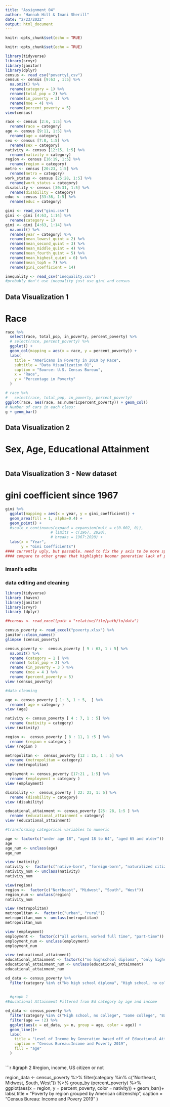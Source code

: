 ---
title: "Assignment 04"
author: "Hannah Hill & Imani Sherill"
date: "2/23/2022"
output: html_document
---

```{r setup, include=FALSE}
knitr::opts_chunk$set(echo = TRUE)
```


```{r setup, include=FALSE}
knitr::opts_chunk$set(echo = TRUE)
```

```{r}
library(tidyverse)
library(srvyr)
library(janitor)
library(dplyr)
census <- read_csv("poverty1.csv")
census <- census [9:63 , 1:5] %>%
  na.omit() %>%
  rename(category = 1) %>%
  rename(total_pop = 2) %>%
  rename(in_poverty = 3) %>%
  rename(moe = 4) %>%
  rename(percent_poverty = 5)
view(census)
```

```{r, cleaning data}
race <- census [2:6, 1:5] %>%
  rename(race = category)
age <- census [9:11, 1:5] %>%
  rename(age = category)
sex <- census [7:8, 1:5] %>%
  rename(sex = category)
nativity <- census [12:15, 1:5] %>%
  rename(nativity = category)
region <- census [16:19, 1:5] %>%
  rename(region = category)
metro <- census [20:23, 1:5] %>%
  rename(metro = category)
work_status <- census [25:28, 1:5] %>%
  rename(work_status = category)
disability <- census [30:31, 1:5] %>%
  rename(disability = category)
educ <- census [33:36, 1:5] %>%
  rename(educ = category)
```


```{r}
gini <- read_csv("gini.csv")
gini <- gini [4:63, 1:14] %>%
  rename(category = 1)
gini <- gini [4:63, 1:14] %>%
  na.omit() %>%
  rename(year = category) %>%
  rename(mean_lowest_quint = 2) %>%
  rename(mean_second_quint = 3) %>%
  rename(mean_middle_quint = 4) %>%
  rename(mean_fourth_quint = 5) %>%
  rename(mean_highest_quint = 6) %>%
  rename(mean_top5 = 7) %>%
  rename(gini_coefficient = 14)

inequality <- read_csv("inequality.csv")
#probably don't use inequality just use gini and census
```

## Data Visualization 1
# Race
```{r, visualization 1}
race %>%
  select(race, total_pop, in_poverty, percent_poverty) %>%
  # select(race, percent_poverty) %>%
  ggplot() +
  geom_col(mapping = aes(x = race, y = percent_poverty)) +
  labs(
    title = "Americans in Poverty in 2019 by Race",
    subtitle = "Data Visualization 01",
    caption = "Source: U.S. Census Bureau",
    x = "Race",
    y = "Percentage in Poverty"
  )
```

```{r, visualization 1}
# race %>%
#   select(race, total_pop, in_poverty, percent_poverty)
ggplot(race, aes(race, as.numericpercent_poverty)) + geom_col()
# Number of cars in each class:
g + geom_bar()
```
## Data Visualization 2
# Sex, Age, Educational Attainment
```{r}

```


## Data Visualization 3 - New dataset
# gini coefficient since 1967

``` {r}
gini %>%
  ggplot(mapping = aes(x = year, y = gini_coefficient)) +
  geom_area(fill = 1, alpha=0.4) +
  geom_point() +
  #scale_x_continuous(expand = expansion(mult = c(0.002, 0)),
                    # limits = c(1967, 2020),
                    # breaks = 1967:2020) +
  labs(x = "Year",
       y = "Gini Coefficients")
#### currently ugly, but passable. need to fix the y axis to be more spread out and not do every single .001 value.
#### compare to other graph that highlights boomer generation lack of poverty
```

### Imani's edits 
### data editing and cleaning 

```{r}
library(tidyverse)
library (haven)
library(janitor)
library(srvyr)
library (dplyr)
```

```{r}
##census <- read_excel(path = "relative/file/path/to/data")

census_poverty <- read_excel("poverty.xlsx") %>%
janitor::clean_names()
glimpse (census_poverty) 
```


```{r}
census_poverty <-  census_poverty [ 9 : 63, 1 : 5] %>% 
  na.omit() %>% 
  rename (category = 1 ) %>%
  rename( total_pop = 2) %>%
  rename (in_poverty = 3 ) %>% 
  rename (moe = 4 ) %>% 
  rename (percent_poverty = 5)
view (census_poverty)
```

```{r}
#data cleaning 

age <- census_poverty [ 1: 3, 1 : 5,  ] %>% 
  rename( age = category )
view (age)

nativity <- census_poverty [ 4 : 7, 1 : 5] %>% 
  rename (nativity = category)
view (nativity)

region <-  census_poverty [ 8 : 11, 1 :5 ] %>% 
  rename (region = category )
view (region )

metropolitan <-  census_poverty [12 : 15, 1 : 5] %>% 
  rename (metropolitan = category)
view (metropolitan)

employment <- census_poverty [17:21 , 1:5] %>% 
  rename (employment = category )
view (employment)

disability <-  census_poverty [ 22: 23, 1: 5] %>% 
  rename (disability = category)
view (disability)

educational_attainment <- census_poverty [25: 28, 1:5 ] %>% 
  rename (educational_attainment = category) 
view (educational_attainment)
```

```{r}
#transforming categorical variables to numeric 

age <- factor(c("under age 18", "aged 18 to 64", "aged 65 and older")) 
age 
age_num <- unclass(age)
age_num

view (nativity)
nativity <-  factor(c("native-born", "foreign-born", "naturalized citizen", "not a citizen"))
nativity_num <- unclass(nativity) 
nativity_num

view(region)
region <-  factor(c("Northeast", "Midwest", "South", "West"))
region_num <- unclass(region)
nativity_num

view (metropolitan)
metropolitan <-  factor(c("urban", "rural"))
metropolitan_num <- unclass(metropolitan)
metropolitan_num

view (employment)
employment <-  factor(c("all workers, worked full time", "part-time"))
employment_num <- unclass(employment)
employment_num

view (educational_attainment)
educational_attainment <- factor(c("no highschool diploma", "only highschool", "some college", "bachelor's degree or higher")) 
educational_attainment_num <- unclass(educational_attainment)
educational_attainment_num

ed_data <- census_poverty %>%
  filter(category %in% c("No high school diploma", "High school, no college", "Some college", "Bachelor's degree or higher"))
  
  
  #graph 1
#Educational Attainment Filtered from Ed category by age and income 

ed_data <- census_poverty %>%
  filter(category %in% c("High school, no college", "Some college", "Bachelor's degree or higher")) %>% 
  filter(age == !2) %>%
  ggplot(aes(x = ed_data, y= n, group = age, color = age)) + 
  geom_line()+ 
  labs(
    title = "Level of Income by Generation based off of Educational Attainment", 
    caption = "Census Bureau:Income and Poverty 2019", 
    fill = "age" 
  )
  
```

```{r}

#graph 2 
#region, income, US citizen or not 


region_data <- census_poverty %>%
  filter(category %in% c("Northeast, Midwest, South, West")) %>% 
  group_by (percent_poverty) %>% 
    ggplot(aes(x = region, y = percent_poverty, color = nativity)) + 
    geom_bar()+ 
  labs(
    title = "Poverty by region grouped by American citizenship", 
    caption = "Census Bureau: Income and Povery 2019"
  ) 

